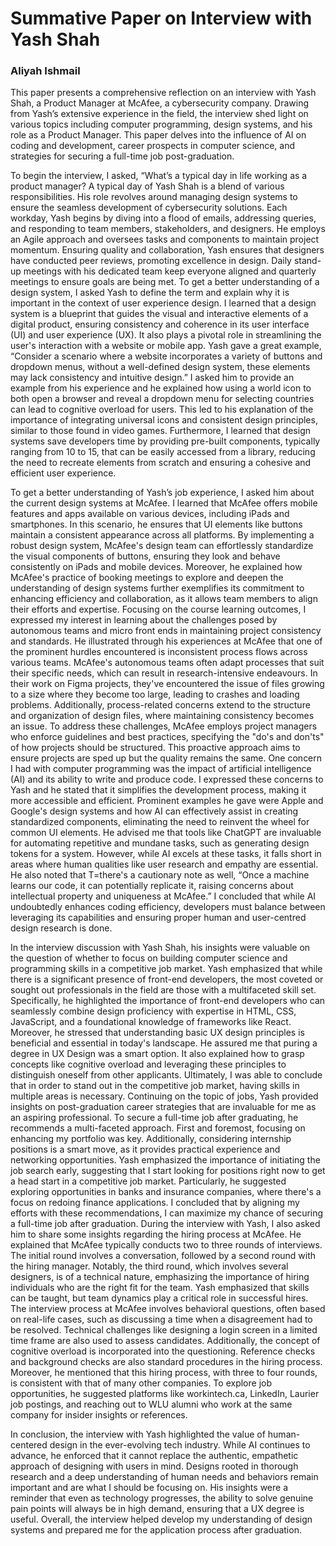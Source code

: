 
<Meta title="Reflections/Paper" />

# Summative Paper on Interview with Yash Shah 

### Aliyah Ishmail  

This paper presents a comprehensive reflection on an interview with Yash Shah, a Product Manager at McAfee, a cybersecurity company. Drawing from Yash’s extensive experience in the field, the interview shed light on various topics including computer programming, design systems, and his role as a Product Manager. This paper delves into the influence of AI on coding and development, career prospects in computer science, and strategies for securing a full-time job post-graduation. 

To begin the interview, I asked, “What’s a typical day in life working as a product manager? A typical day of Yash Shah is a blend of various responsibilities. His role revolves around managing design systems to ensure the seamless development of cybersecurity solutions. Each workday, Yash begins by diving into a flood of emails, addressing queries, and responding to team members, stakeholders, and designers. He employs an Agile approach and oversees tasks and components to maintain project momentum. Ensuring quality and collaboration, Yash ensures that designers have conducted peer reviews, promoting excellence in design. Daily stand-up meetings with his dedicated team keep everyone aligned and quarterly meetings to ensure goals are being met. To get a better understanding of a design system, I asked Yash to define the term and explain why it is important in the context of user experience design. I learned that a design system is a blueprint that guides the visual and interactive elements of a digital product, ensuring consistency and coherence in its user interface (UI) and user experience (UX). It also plays a pivotal role in streamlining the user's interaction with a website or mobile app. Yash gave a great example, “Consider a scenario where a website incorporates a variety of buttons and dropdown menus, without a well-defined design system, these elements may lack consistency and intuitive design.” I asked him to provide an example from his experience and he explained how using a world icon to both open a browser and reveal a dropdown menu for selecting countries can lead to cognitive overload for users. This led to his explanation of the importance of integrating universal icons and consistent design principles, similar to those found in video games. Furthermore, I learned that design systems save developers time by providing pre-built components, typically ranging from 10 to 15, that can be easily accessed from a library, reducing the need to recreate elements from scratch and ensuring a cohesive and efficient user experience.
	
To get a better understanding of Yash’s job experience, I asked him about the current design systems at McAfee. I learned that McAfee offers mobile features and apps available on various devices, including iPads and smartphones. In this scenario, he ensures that UI elements like buttons maintain a consistent appearance across all platforms. By implementing a robust design system, McAfee's design team can effortlessly standardize the visual components of buttons, ensuring they look and behave consistently on iPads and mobile devices. Moreover, he explained how McAfee's practice of booking meetings to explore and deepen the understanding of design systems further exemplifies its commitment to enhancing efficiency and collaboration, as it allows team members to align their efforts and expertise. Focusing on the course learning outcomes, I expressed my interest in learning about the challenges posed by autonomous teams and micro front ends in maintaining project consistency and standards. He illustrated through his experiences at McAfee that one of the prominent hurdles encountered is inconsistent process flows across various teams. McAfee's autonomous teams often adapt processes that suit their specific needs, which can result in research-intensive endeavours. In their work on Figma projects, they've encountered the issue of files growing to a size where they become too large, leading to crashes and loading problems. Additionally, process-related concerns extend to the structure and organization of design files, where maintaining consistency becomes an issue. To address these challenges, McAfee employs project managers who enforce guidelines and best practices, specifying the "do's and don'ts" of how projects should be structured. This proactive approach aims to ensure projects are sped up but the quality remains the same. One concern I had with computer programming was the impact of artificial intelligence (AI) and its ability to write and produce code. I expressed these concerns to Yash and he stated that it simplifies the development process, making it more accessible and efficient. Prominent examples he gave were Apple and Google's design systems and how AI can effectively assist in creating standardized components, eliminating the need to reinvent the wheel for common UI elements. He advised me that tools like ChatGPT are invaluable for automating repetitive and mundane tasks, such as generating design tokens for a system. However, while AI excels at these tasks, it falls short in areas where human qualities like user research and empathy are essential. He also noted that T=there's a cautionary note as well, “Once a machine learns our code, it can potentially replicate it, raising concerns about intellectual property and uniqueness at McAfee.” I concluded that while AI undoubtedly enhances coding efficiency, developers must balance between leveraging its capabilities and ensuring proper human and user-centred design research is done. 

In the interview discussion with Yash Shah, his insights were valuable on the question of whether to focus on building computer science and programming skills in a competitive job market. Yash emphasized that while there is a significant presence of front-end developers, the most coveted or sought out professionals in the field are those with a multifaceted skill set. Specifically, he highlighted the importance of front-end developers who can seamlessly combine design proficiency with expertise in HTML, CSS, JavaScript, and a foundational knowledge of frameworks like React. Moreover, he stressed that understanding basic UX design principles is beneficial and essential in today's landscape. He assured me that puring a degree in UX Design was a smart option. It also explained how to grasp concepts like cognitive overload and leveraging these principles to distinguish oneself from other applicants. Ultimately, I was able to conclude that in order to stand out in the competitive job market, having skills in multiple areas is necessary. Continuing on the topic of jobs, Yash provided insights on post-graduation career strategies that are invaluable for me as an aspiring professional. To secure a full-time job after graduating, he recommends a multi-faceted approach. First and foremost, focusing on enhancing my portfolio was key. Additionally, considering internship positions is a smart move, as it provides practical experience and networking opportunities. Yash emphasized the importance of initiating the job search early, suggesting that I start looking for positions right now to get a head start in a competitive job market. Particularly, he suggested exploring opportunities in banks and insurance companies, where there's a focus on redoing finance applications. I concluded that by aligning my efforts with these recommendations, I can maximize my chance of securing a full-time job after graduation. During the interview with Yash, I also asked him to share some insights regarding the hiring process at McAfee. He explained that McAfee typically conducts two to three rounds of interviews. The initial round involves a conversation, followed by a second round with the hiring manager. Notably, the third round, which involves several designers, is of a technical nature, emphasizing the importance of hiring individuals who are the right fit for the team. Yash emphasized that skills can be taught, but team dynamics play a critical role in successful hires. The interview process at McAfee involves behavioral questions, often based on real-life cases, such as discussing a time when a disagreement had to be resolved. Technical challenges like designing a login screen in a limited time frame are also used to assess candidates. Additionally, the concept of cognitive overload is incorporated into the questioning. Reference checks and background checks are also standard procedures in the hiring process. Moreover, he mentioned that this hiring process, with three to four rounds, is consistent with that of many other companies. To explore job opportunities, he suggested platforms like workintech.ca, LinkedIn, Laurier job postings, and reaching out to WLU alumni who work at the same company for insider insights or references. 

In conclusion, the interview with Yash highlighted the value of human-centered design in the ever-evolving tech industry. While AI continues to advance, he enforced that it cannot replace the authentic, empathetic approach of designing with users in mind. Designs rooted in thorough research and a deep understanding of human needs and behaviors remain important and are what I should be focusing on. His insights were a reminder that even as technology progresses, the ability to solve genuine pain points will always be in high demand, ensuring that a UX degree is useful. Overall, the interview helped develop my understanding of design systems and prepared me for the application process after graduation.  


